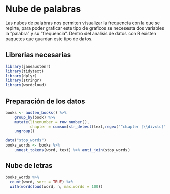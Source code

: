 # Nube de palabras
Las nubes de palabras nos permiten visualizar la frequencia con la que se repirte, para poder graficar este tipo de graficos se necesesta dos variables la "palabra" y su "frequencia". Dentro del analisis de datos con R existen paquetes que guardan este tipo de datos.

## Librerias necesarias

```r
library(janeaustenr)
library(tidytext)
library(dplyr)
library(stringr)
library(wordcloud)
```

## Preparación de los datos
```r
books <- austen_books() %>%
    group_by(book) %>%
    mutate(linenumber = row_number(),
           chapter = cumsum(str_detect(text,regex("^chapter [\\divxlc]",ignore_case =TRUE)))) %>%
    ungroup()

data("stop_words")
books_words <- books %>%
    unnest_tokens(word, text) %>% anti_join(stop_words)

```

## Nube de letras
```r

books_words %>%
  count(word, sort = TRUE) %>%
  with(wordcloud(word, n, max.words = 100))

```


